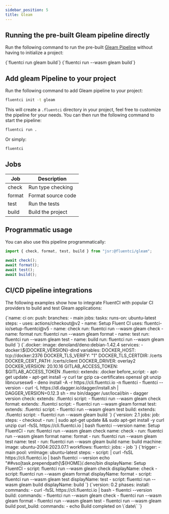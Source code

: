 ```yaml
---
sidebar_position: 5
title: Gleam
---
```


## Running the pre-built Gleam pipeline directly

Run the following command to run the pre-built [Gleam Pipeline](https://github.com/fluent-ci-templates/gleam-pipeline) without having to initialize a project:


<Tabs>
  <TabItem value="dagger" label="Dagger">
    <CodeBlock language="bash">
      {`fluentci run gleam build`}
    </CodeBlock>
  </TabItem>
  <TabItem value="wasm" label="Wasm">
    <CodeBlock language="bash">
      {`fluentci run --wasm gleam build`}

</CodeBlock>
</TabItem>
</Tabs>

## Add gleam Pipeline to your project

Run the following command to add Gleam pipeline to your project:

```bash
fluentci init -t gleam
```

This will create a `.fluentci` directory in your project, feel free to customize the pipeline for your needs.
You can then run the following command to start the pipeline:

```bash
fluentci run .
```

Or simply:

```bash
fluentci
```

## Jobs

| Job    | Description        |
| ------ | ------------------ |
| check  | Run type checking  |
| format | Format source code |
| test   | Run the tests      |
| build  | Build the project  |

## Programmatic usage

You can also use this pipeline programmatically:

```ts
import { check, format, test, build } from "jsr:@fluentci/gleam";

await check();
await format();
await test();
await build();
```

## CI/CD pipeline integrations

The following examples show how to integrate FluentCI with popular CI providers to build and test Gleam applications:

<Tabs>
  <TabItem value="gha" label="Github Actions">
    <CodeBlock language="yaml" title="ci.yml">
      {`name: ci
on:
  push:
    branches:
      - main
jobs:
  tasks:
    runs-on: ubuntu-latest
    steps:
      - uses: actions/checkout@v2
      - name: Setup Fluent CI
        uses: fluentci-io/setup-fluentci@v5
      - name: check
        run: fluentci run --wasm gleam check
      - name: format
        run: fluentci run --wasm gleam format
      - name: test
        run: fluentci run --wasm gleam test
      - name: build
        run: fluentci run --wasm gleam build
`}
    </CodeBlock>
  </TabItem>
  <TabItem value="gitlab" label="GitLab CI">
    <CodeBlock language="yaml" title=".gitlab-ci.yml">
      {`.docker:
  image: denoland/deno:debian-1.42.4
  services:
    - docker:\${DOCKER_VERSION}-dind
  variables:
    DOCKER_HOST: tcp://docker:2376
    DOCKER_TLS_VERIFY: "1"
    DOCKER_TLS_CERTDIR: /certs
    DOCKER_CERT_PATH: /certs/client
    DOCKER_DRIVER: overlay2
    DOCKER_VERSION: 20.10.16
    GITLAB_ACCESS_TOKEN: $GITLAB_ACCESS_TOKEN
.fluentci:
  extends: .docker
  before_script:
    - apt-get update
    - apt-get install -y curl tar gzip ca-certificates openssl git unzip libncursesw6
    - deno install -A -r https://cli.fluentci.io -n fluentci
    - fluentci --version
    - curl -L https://dl.dagger.io/dagger/install.sh | DAGGER_VERSION=0.12.3 sh
    - mv bin/dagger /usr/local/bin
    - dagger version
check:
  extends: .fluentci
  script:
    - fluentci run --wasm gleam check
format:
  extends: .fluentci
  script:
    - fluentci run --wasm gleam format
test:
  extends: .fluentci
  script:
    - fluentci run --wasm gleam test
build:
  extends: .fluentci
  script:
    - fluentci run --wasm gleam build
`}

</CodeBlock>
</TabItem>
<TabItem value="circleci" label="Circle CI">
<CodeBlock language="yaml" title=".circleci/config.yml">
{`version: 2.1
jobs:
  job:
    steps:
      - checkout
      - run: |
          sudo apt-get update && sudo apt-get install -y curl unzip
          curl -fsSL https://cli.fluentci.io | bash
          fluentci --version
        name: Setup FluentCI
      - run: fluentci run --wasm gleam check
        name: check
      - run: fluentci run --wasm gleam format
        name: format
      - run: fluentci run --wasm gleam test
        name: test
      - run: fluentci run --wasm gleam build
        name: build
    machine:
      image: ubuntu-2004:2023.07.1
workflows:
  fluentci:
    jobs:
      - job
`}
</CodeBlock>
</TabItem>
<TabItem value="azure" label="Azure Pipelines">
<CodeBlock language="yaml" title="azure-pipelines.yml">
{`trigger:
  - main
pool:
  vmImage: ubuntu-latest
steps:
  - script: |
      curl -fsSL https://cli.fluentci.io | bash
      fluentci --version
      echo "##vso[task.prependpath]\${HOME}/.deno/bin
    displayName: Setup FluentCI
  - script: fluentci run --wasm gleam check
    displayName: check
  - script: fluentci run --wasm gleam format
    displayName: format
  - script: fluentci run --wasm gleam test
    displayName: test
  - script: fluentci run --wasm gleam build
    displayName: build
  `}
</CodeBlock>
</TabItem>
<TabItem value="aws" label="AWS CodePipeline">
<CodeBlock language="yaml" title="buildspec.yml">
{`version: 0.2
phases:
  install:
    commands:
      - curl -fsSL https://cli.fluentci.io | bash
      - fluentci --version
  build:
    commands:
      - fluentci run --wasm gleam check
      - fluentci run --wasm gleam format
      - fluentci run --wasm gleam test
      - fluentci run --wasm gleam build
  post_build:
    commands:
      - echo Build completed on \`date\`
`}
</CodeBlock>
</TabItem>
</Tabs>
